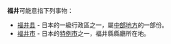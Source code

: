 '''福井'''可能意指下列事物：

* [[福井县|福井县]] - 日本的一級行政區之一，屬[[中部地方|中部地方]]的一部份。
* [[福井市|福井市]] - 日本的[[特例市|特例市]]之一，福井縣縣廳所在地。

{{disambig|Cat=二字译名消歧义}}
